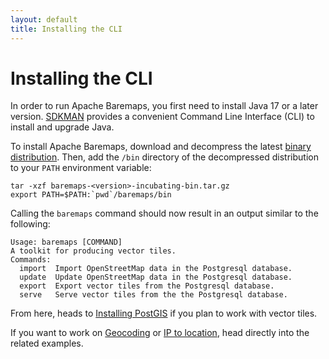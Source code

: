 ```yaml
---
layout: default
title: Installing the CLI
---
```


# Installing the CLI

In order to run Apache Baremaps, you first need to install Java 17 or a later version.
[SDKMAN](https://sdkman.io/) provides a convenient Command Line Interface (CLI) to install and upgrade Java.

To install Apache Baremaps, download and decompress the latest [binary distribution](https://dist.apache.org/repos/dist/release/incubator/baremaps/).
Then, add the `/bin` directory of the decompressed distribution to your `PATH` environment variable:

```
tar -xzf baremaps-<version>-incubating-bin.tar.gz
export PATH=$PATH:`pwd`/baremaps/bin
```

Calling the `baremaps` command should now result in an output similar to the following:

```
Usage: baremaps [COMMAND]
A toolkit for producing vector tiles.
Commands:
  import  Import OpenStreetMap data in the Postgresql database.
  update  Update OpenStreetMap data in the Postgresql database.
  export  Export vector tiles from the Postgresql database.
  serve   Serve vector tiles from the the Postgresql database.
```

From here, heads to [Installing PostGIS](/documentation/getting-started/installing-postgis/) if you plan to work with vector tiles.

If you want to work on [Geocoding](/documentation/examples/geocoding/) or [IP to location](/documentation/examples/ip-to-location/), head directly into the related examples.
